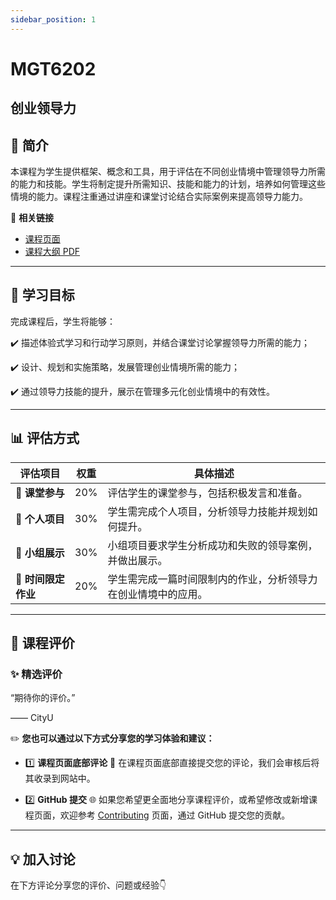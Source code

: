 ```yaml
---
sidebar_position: 1
---
```


# MGT6202
## 创业领导力

## **📘 简介**
本课程为学生提供框架、概念和工具，用于评估在不同创业情境中管理领导力所需的能力和技能。学生将制定提升所需知识、技能和能力的计划，培养如何管理这些情境的能力。课程注重通过讲座和课堂讨论结合实际案例来提高领导力能力。

🔗 **相关链接**
- [课程页面](https://www.cityu.edu.hk/catalogue/pg/202425/course/MGT6202.htm)
- [课程大纲 PDF](https://www.cityu.edu.hk/catalogue/pg/202425/course/MGT6202.pdf)

---

## **🎯 学习目标**

完成课程后，学生将能够：

✔️ 描述体验式学习和行动学习原则，并结合课堂讨论掌握领导力所需的能力；

✔️ 设计、规划和实施策略，发展管理创业情境所需的能力；

✔️ 通过领导力技能的提升，展示在管理多元化创业情境中的有效性。

---

## **📊 评估方式**

| **评估项目**           | **权重** | **具体描述**                                                                                       |
|-----------------------|---------|---------------------------------------------------------------------------------------------------|
| **📄 课堂参与**        | 20%     | 评估学生的课堂参与，包括积极发言和准备。                                                         |
| **📄 个人项目**        | 30%     | 学生需完成个人项目，分析领导力技能并规划如何提升。                                               |
| **📄 小组展示**        | 30%     | 小组项目要求学生分析成功和失败的领导案例，并做出展示。                                           |
| **📝 时间限定作业**     | 20%     | 学生需完成一篇时间限制内的作业，分析领导力在创业情境中的应用。                                  |

---

## **💬 课程评价**

### ✨ **精选评价**
<div className={commentStyles.commentBox}>
    <p className={commentStyles.commentText}>
        “期待你的评价。”
    </p>
    <p className={commentStyles.commentAuthor}>—— CityU</p>
</div>

✏️ **您也可以通过以下方式分享您的学习体验和建议：**

- 1️⃣ **课程页面底部评论**
💬 在课程页面底部直接提交您的评论，我们会审核后将其收录到网站中。

- 2️⃣ **GitHub 提交**
🌐 如果您希望更全面地分享课程评价，或希望修改或新增课程页面，欢迎参考 [Contributing](https://penjc.github.io/CityU/contributing) 页面，通过 GitHub 提交您的贡献。


---

## **💡 加入讨论**

在下方评论分享您的评价、问题或经验👇
<Utterances />